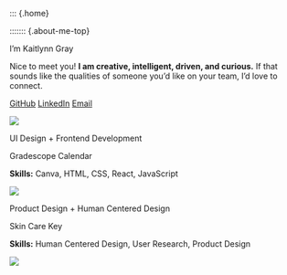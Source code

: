 ::: {.home}

::::::: {.about-me-top}

<!-- :::::{.about-me-top-left}

::: {.about-me-image}

![](images/headshot-zoomed.JPEG)
:::

::: {.medium-text}
Hi! I'm
:::

::: {.big-text}
Kaitlynn Gray
:::

::: {.links}

[GitHub](https://github.com/Mehnemoi) 
[LinkedIn](https://www.linkedin.com/in/kaitlynn-gray) 
[Email](mailto:kagray@g.hmc.edu) 

:::

::::: -->



::::: {.about-me-text}

::::{.tldr}
:::{.tldr-text}

:::{.big-text}
I'm Kaitlynn Gray
:::

Nice to meet you! **I am creative, intelligent, driven, and curious.**  If that sounds like the qualities of someone you’d like on your team, I’d love to connect. 

::: {.links}

[GitHub](https://github.com/Mehnemoi) 
[LinkedIn](https://www.linkedin.com/in/kaitlynn-gray) 
[Email](mailto:kagray@g.hmc.edu) 

:::

:::

:::{.home-img}
![](images/headshot-zoomed.JPEG)
:::



<!-- :::{.fun-corner}
I'm happy that you are here!

::: -->

::::


::::{.home-proj-area}

:::{.home-proj}





::: {.proj-title}

UI Design + Frontend Development

:::
::: {.proj-description-big}
Gradescope Calendar

:::

::: {.proj-description}
**Skills:** Canva, HTML, CSS, React, JavaScript

:::

[![](/projects/gradescope-cal/images/GCalFinalFinalUI.png)](tab-design/GradescopeCalendar.qmd)

<!-- next project -->
:::

:::{.home-proj}





::: {.proj-title}

Product Design + Human Centered Design

:::
::: {.proj-description-big}
Skin Care Key

:::

::: {.proj-description}
**Skills:** Human Centered Design, User Research, Product Design

:::

[![](/projects/HCD-skin-care/images/HCD-skin-care-KG/HCDDP14243.jpg)](tab-design/HCDPersonalCare.qmd)


:::

::::



:::::::
